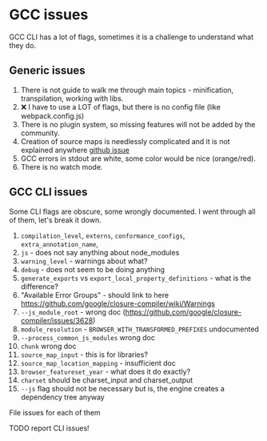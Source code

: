 
# GCC issues
GCC CLI has a lot of flags, sometimes it is a challenge to understand what they do.

## Generic issues
1. There is not guide to walk me through main topics - minification, transpilation, working with libs.
2. ❌ I have to use a LOT of flags, but there is no config file (like webpack.config.js)
3. There is no plugin system, so missing features will not be added by the community.
4. Creation of source maps is needlessly complicated and it is not explained anywhere [github issue](https://github.com/google/closure-compiler/issues/218) 
5. GCC errors in stdout are white, some color would be nice (orange/red).
6. There is no watch mode.

## GCC CLI issues
Some CLI flags are obscure, some wrongly documented. I went through all of them, let's break it down.

1. `compilation_level`, `externs`, `conformance_configs`, `extra_annotation_name`, 
2. `js` - does not say anything about node_modules
3. `warning_level` - warnings about what?
4. `debug` - does not seem to be doing anything
5. `generate_exports` vs `export_local_property_definitions` - what is the difference?
6. "Available Error Groups" - should link to here https://github.com/google/closure-compiler/wiki/Warnings
7. `--js_module_root` - wrong doc (https://github.com/google/closure-compiler/issues/3628)
8. `module_resolution` - `BROWSER_WITH_TRANSFORMED_PREFIXES` undocumented
9.  `--process_common_js_modules` wrong doc
10. `chunk` wrong doc
11. `source_map_input` - this is for libraries?
12. `source_map_location_mapping` - insufficient doc
13. `browser_featureset_year` - what does it do exactly?
14. `charset` should be charset_input and charset_output
15. `--js` flag should not be necessary but is, the engine creates a dependency tree anyway

<Improve>File issues for each of them</Improve>


TODO report CLI issues!
